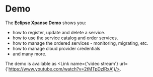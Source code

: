 
# Demo

The **Eclipse Xpanse Demo** shows you:

-   how to register, update and delete a service.
-   how to use the service catalog and order services.
-   how to manage the ordered services - monitoring, migrating, etc.
-   how to manage cloud provider credentials
-   and many more.

The demo is available as <Link name={'video stream'} url={'https://www.youtube.com/watch?v=2tMTpDzlRxA'}/>.

